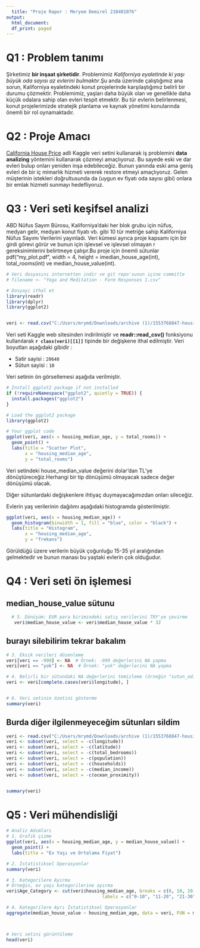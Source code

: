 ```yaml
---
  title: "Proje Rapor : Meryem Demirel 210401076"
output:
  html_document:
  df_print: paged
---
```

  
# Q1 : Problem tanımı
  
  Şirketimiz **bir inşaat şirketidir**. Problemimiz *Kaliforniya eyaletinde ki yaşı büyük oda sayısı az evlerini bulmaktır*.Şu anda üzerinde çalıştığımız ana sorun, Kaliforniya eyaletindeki konut projelerinde karşılaştığımız belirli bir durumu çözmektir. Problemimiz, yaşları daha büyük olan ve genellikle daha küçük odalara sahip olan evleri tespit etmektir. Bu tür evlerin belirlenmesi, konut projelerimizde stratejik planlama ve kaynak yönetimi konularında önemli bir rol oynamaktadır.

# Q2 : Proje Amacı 
[California House Price](https://www.kaggle.com/datasets/shibumohapatra/house-price/data) adli Kaggle veri setini kullanarak iş problemini  **data analizing** yöntemini kullanarak çözmeyi amaçlıyoruz. Bu sayede eski ve dar evleri bulup onları yeniden inşa edebileceğiz. Bunun yanında eski ama geniş evleri de bir iç mimarlık hizmeti vererek restore etmeyi amaçlıyoruz. Gelen müşterinin istekleri doğrultusunda da (uygun ev fiyatı oda sayısı gibi) onlara bir emlak hizmeti sunmayı hedefliyoruz.

# Q3 : Veri seti keşifsel analizi

ABD Nüfus Sayım Bürosu, Kaliforniya'daki her blok grubu için nüfus, medyan gelir, medyan konut fiyatı vb. gibi 10 tür metriğe sahip Kaliforniya Nüfus Sayımı Verilerini yayınladı. Veri kümesi ayrıca proje kapsamı için bir girdi görevi görür ve bunun için işlevsel ve işlevsel olmayan r gereksinimlerini belirtmeye çalışır.Bu proje için önemli sütunlar pdf("my_plot.pdf", width = 4, height = imedian_house_age(int), total_rooms(int) ve median_house_value(int). 

```r
# Veri dosyasını internetten indir ve git repo'sunun içine commitle
# filename <- "Yoga and Meditation - Form Responses 1.csv"

# Dosyayi ithal et
library(readr)
library(dplyr)
library(ggplot2)


veri <- read.csv("C:/Users/mrymd/Downloads/archive (1)/1553768847-housing.csv")
```

Veri seti Kaggle web sitesinden indirilmiştir ve **readr::read_csv()** fonksiyonu kullanılarak **`r class(veri)[[1]]`** tipinde bir değişkene ithal edilmiştir. Veri boyutları aşağıdaki gibidir :
  
- Satir sayisi : `20640`
- Sütun sayisi : `10`

Veri setinin ön görsellemesi aşağıda verilmiştir.

```r
# Install ggplot2 package if not installed
if (!requireNamespace("ggplot2", quietly = TRUE)) {
  install.packages("ggplot2")
}

# Load the ggplot2 package
library(ggplot2)

# Your ggplot code
ggplot(veri, aes(x = housing_median_age, y = total_rooms)) +
  geom_point() +
  labs(title = "Scatter Plot",
       x = "housing_median_age",
       y = "total_rooms")

```
Veri setindeki house_median_value değerini dolar'dan TL'ye dönüştüreceğiz.Herhangi bir tip dönüşümü olmayacak sadece değer dönüşümü olacak. 

Diğer sütunlardaki değişkenlere ihtiyaç duymayacağımızdan onları sileceğiz.

Evlerin yaş verilerinin dağılımı aşağıdaki histogramda gösterilmiştir.
```r
ggplot(veri, aes(x = housing_median_age)) +
  geom_histogram(binwidth = 1, fill = "blue", color = "black") +
  labs(title = "Histogram",
       x = "housing_median_age",
       y = "frekans")
```

Görüldüğü üzere verilerin büyük çoğunluğu 15-35 yıl aralığından gelmektedir ve bunun manası bu yaştaki evlerin çok olduğudur. 




# Q4 : Veri seti ön işlemesi

## median_house_value sütunu
```r
  # 5. Dönüşüm: EUR para birimindeki satış verilerini TRY'ye çevirme 
   veri$median_house_value <- veri$median_house_value * 32

```


## burayı silebilirim tekrar bakalım
```r




# 3. Eksik verileri düzenleme
veri[veri == -999] <- NA  # Örnek: -999 değerlerini NA yapma
veri[veri == "yok"] <- NA  # Örnek: "yok" değerlerini NA yapma

# 4. Belirli bir sütundaki NA değerlerini temizleme (örneğin "sutun_adi")
veri <- veri[complete.cases(veri$longitude), ]


# 6. Veri setinin özetini gösterme
summary(veri)
```

## Burda diğer ilgilenmeyeceğim sütunları sildim

```r

veri <- read.csv("C:/Users/mrymd/Downloads/archive (1)/1553768847-housing.csv")
veri <- subset(veri, select = -c(longitude))
veri <- subset(veri, select = -c(latitude))
veri <- subset(veri, select = -c(total_bedrooms))
veri <- subset(veri, select = -c(population))
veri <- subset(veri, select = -c(households))
veri <- subset(veri, select = -c(median_income))
veri <- subset(veri, select = -c(ocean_proximity))


summary(veri)
```



# Q5 : Veri mühendisliği 

```r
# Analiz Adımları
# 1. Grafik çizme
ggplot(veri, aes(x = housing_median_age, y = median_house_value)) +
  geom_point() +
  labs(title = "Ev Yaşı ve Ortalama Fiyat")

# 2. İstatistiksel Operasyonlar
summary(veri)

# 3. Kategorilere Ayırma
# Örneğin, ev yaşı kategorilerine ayırma
veri$Age_Category <- cut(veri$housing_median_age, breaks = c(0, 10, 20, 30, 40, 50),
                                    labels = c("0-10", "11-20", "21-30", "31-40", "41-50"))

# 4. Kategorilere Ayrı İstatistiksel Operasyonlar
aggregate(median_house_value ~ housing_median_age, data = veri, FUN = mean)



# Veri setini görüntüleme
head(veri)


```





